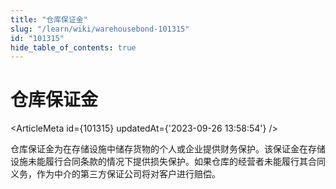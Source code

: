 ```yaml
---
title: "仓库保证金"
slug: "/learn/wiki/warehousebond-101315"
id: "101315"
hide_table_of_contents: true
---
```



# 仓库保证金

<ArticleMeta id={101315} updatedAt={'2023-09-26 13:58:54'} />
<div className='border-solid border-b border-t-0 my-4 border-[var(--ifm-color-gray-300)]' />

仓库保证金为在存储设施中储存货物的个人或企业提供财务保护。该保证金在存储设施未能履行合同条款的情况下提供损失保护。如果仓库的经营者未能履行其合同义务，作为中介的第三方保证公司将对客户进行赔偿。

